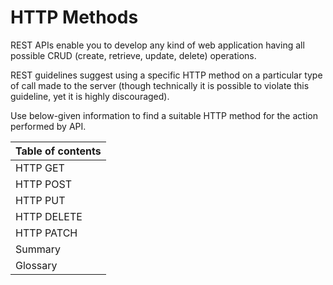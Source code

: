 # HTTP Methods

REST APIs enable you to develop any kind of web application having all possible CRUD (create, retrieve, update, delete) operations.

REST guidelines suggest using a specific HTTP method on a particular type of call made to the server (though technically it is possible to violate this guideline, yet it is highly discouraged).

Use below-given information to find a suitable HTTP method for the action performed by API.

| Table of contents |
| ----------------- |
| HTTP GET          |
| HTTP POST         |
| HTTP PUT          |
| HTTP DELETE       |
| HTTP PATCH        |
| Summary           |
| Glossary          |
